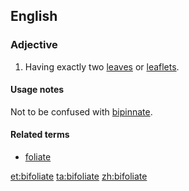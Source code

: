 ==English==

===Adjective===
{{en-adj|-}}
#{{botany}} Having exactly two [[leaf|leaves]] or [[leaflet]]s.

====Usage notes====
Not to be confused with [[bipinnate]].

====Related terms====
*[[foliate]]

[[et:bifoliate]]
[[ta:bifoliate]]
[[zh:bifoliate]]